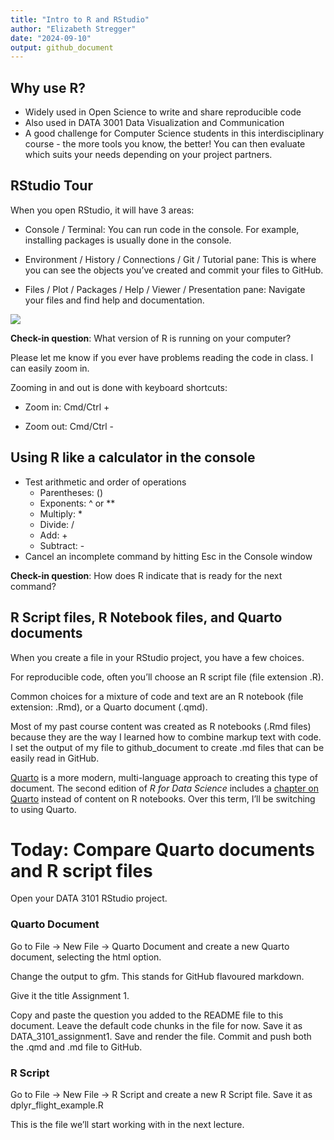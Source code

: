 ```yaml
---
title: "Intro to R and RStudio"
author: "Elizabeth Stregger"
date: "2024-09-10"
output: github_document
---
```


## Why use R?

-   Widely used in Open Science to write and share reproducible code
-   Also used in DATA 3001 Data Visualization and Communication
-   A good challenge for Computer Science students in this interdisciplinary course - the more tools you know, the better! You can then evaluate which suits your needs depending on your project partners.

## RStudio Tour

When you open RStudio, it will have 3 areas:

-   Console / Terminal: You can run code in the console. For example, installing packages is usually done in the console.

-   Environment / History / Connections / Git / Tutorial pane: This is where you can see the objects you've created and commit your files to GitHub.

-   Files / Plot / Packages / Help / Viewer / Presentation pane: Navigate your files and find help and documentation.

![](../images/rstudio_tour.png)

**Check-in question**: What version of R is running on your computer?

Please let me know if you ever have problems reading the code in class. I can easily zoom in.

Zooming in and out is done with keyboard shortcuts:

-   Zoom in: Cmd/Ctrl +

-   Zoom out: Cmd/Ctrl -

## Using R like a calculator in the console

-   Test arithmetic and order of operations
    -   Parentheses: ()
    -   Exponents: \^ or \*\*
    -   Multiply: \*
    -   Divide: /
    -   Add: +
    -   Subtract: -
-   Cancel an incomplete command by hitting Esc in the Console window

**Check-in question**: How does R indicate that is ready for the next command?

## R Script files, R Notebook files, and Quarto documents

When you create a file in your RStudio project, you have a few choices.

For reproducible code, often you'll choose an R script file (file extension .R).

Common choices for a mixture of code and text are an R notebook (file extension: .Rmd), or a Quarto document (.qmd).

Most of my past course content was created as R notebooks (.Rmd files) because they are the way I learned how to combine markup text with code. I set the output of my file to github_document to create .md files that can be easily read in GitHub.

[Quarto](https://quarto.org/) is a more modern, multi-language approach to creating this type of document. The second edition of *R for Data Science* includes a [chapter on Quarto](https://r4ds.hadley.nz/quarto.html) instead of content on R notebooks. Over this term, I'll be switching to using Quarto.

# Today: Compare Quarto documents and R script files

Open your DATA 3101 RStudio project.

### Quarto Document

Go to File -\> New File -\> Quarto Document and create a new Quarto document, selecting the html option.

Change the output to gfm. This stands for GitHub flavoured markdown.

Give it the title Assignment 1.

Copy and paste the question you added to the README file to this document. Leave the default code chunks in the file for now. Save it as DATA_3101_assignment1. Save and render the file. Commit and push both the .qmd and .md file to GitHub.

### R Script

Go to File -\> New File -\> R Script and create a new R Script file. Save it as dplyr_flight_example.R

This is the file we'll start working with in the next lecture.
